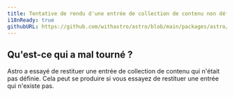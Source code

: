 ```yaml
---
title: Tentative de rendu d'une entrée de collection de contenu non définie.
i18nReady: true
githubURL: https://github.com/withastro/astro/blob/main/packages/astro/src/core/errors/errors-data.ts
---
```


## Qu'est-ce qui a mal tourné ?
Astro a essayé de restituer une entrée de collection de contenu qui n'était pas définie. Cela peut se produire si vous essayez de restituer une entrée qui n'existe pas.
